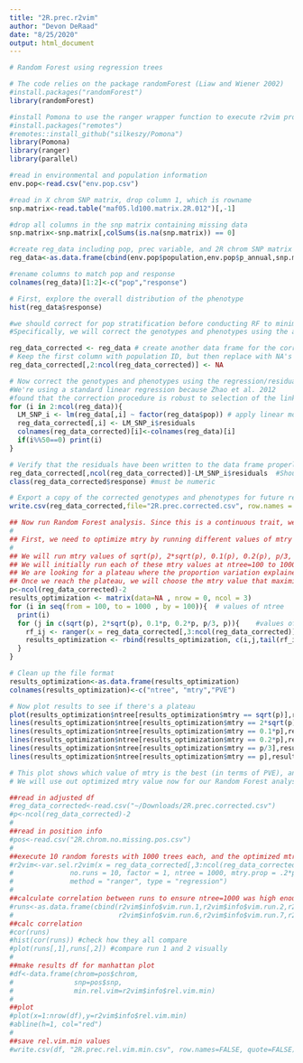 ```yaml
---
title: "2R.prec.r2vim"
author: "Devon DeRaad"
date: "8/25/2020"
output: html_document
---
```


```r
# Random Forest using regression trees

# The code relies on the package randomForest (Liaw and Wiener 2002)
#install.packages("randomForest")
library(randomForest)

#install Pomona to use the ranger wrapper function to execute r2vim protocol
#install.packages("remotes")
#remotes::install_github("silkeszy/Pomona")
library(Pomona)
library(ranger)
library(parallel)
```

```r
#read in environmental and population information
env.pop<-read.csv("env.pop.csv")

#read in X chrom SNP matrix, drop column 1, which is rowname
snp.matrix<-read.table("maf05.ld100.matrix.2R.012")[,-1]

#drop all columns in the snp matrix containing missing data
snp.matrix<-snp.matrix[,colSums(is.na(snp.matrix)) == 0]

#create reg_data including pop, prec variable, and 2R chrom SNP matrix
reg_data<-as.data.frame(cbind(env.pop$population,env.pop$p_annual,snp.matrix))

#rename columns to match pop and response
colnames(reg_data)[1:2]<-c("pop","response")

# First, explore the overall distribution of the phenotype
hist(reg_data$response)   
```

```r
#we should correct for pop stratification before conducting RF to minimize the risk of false positive associations.
#Specifically, we will correct the genotypes and phenotypes using the approach of Zhao et al.(2012). 

reg_data_corrected <- reg_data # create another data frame for the corrected phenotypes and genotypes
# Keep the first column with population ID, but then replace with NA's over which you can write the residuals.
reg_data_corrected[,2:ncol(reg_data_corrected)] <- NA

# Now correct the genotypes and phenotypes using the regression/residual method.
#We're using a standard linear regression because Zhao et al. 2012 
#found that the correction procedure is robust to selection of the link function
for (i in 2:ncol(reg_data)){
  LM_SNP_i <- lm(reg_data[,i] ~ factor(reg_data$pop)) # apply linear model to all loci and the response
  reg_data_corrected[,i] <- LM_SNP_i$residuals
  colnames(reg_data_corrected)[i]<-colnames(reg_data)[i] 
  if(i%%50==0) print(i)
}
```

```r
# Verify that the residuals have been written to the data frame properly, using the last column as an example
reg_data_corrected[,ncol(reg_data_corrected)]-LM_SNP_i$residuals  #Should all be zero if correct
class(reg_data_corrected$response) #must be numeric

# Export a copy of the corrected genotypes and phenotypes for future reference (This corresponds to the data in Table S6)
write.csv(reg_data_corrected,file="2R.prec.corrected.csv", row.names = FALSE, quote=FALSE)
```

```r
## Now run Random Forest analysis. Since this is a continuous trait, we need to conduct a regression RF
#
## First, we need to optimize mtry by running different values of mtry at different values of ntree. 
#
## We will run mtry values of sqrt(p), 2*sqrt(p), 0.1(p), 0.2(p), p/3, and p, where p is the number of loci
## We will initially run each of these mtry values at ntree=100 to 1000 (by increments of 100). 
## We are looking for a plateau where the proportion variation explained (PVE) stops increasing with larger values of ntree
## Once we reach the plateau, we will choose the mtry value that maximizes PVE.
p<-ncol(reg_data_corrected)-2
results_optimization <- matrix(data=NA , nrow = 0, ncol = 3)
for (i in seq(from = 100, to = 1000 , by = 100)){  # values of ntree
  print(i)
  for (j in c(sqrt(p), 2*sqrt(p), 0.1*p, 0.2*p, p/3, p)){    #values of mtry based on 1000 total loci
    rf_ij <- ranger(x = reg_data_corrected[,3:ncol(reg_data_corrected)], y = reg_data_corrected$response, num.trees=i, mtry=j)
    results_optimization <- rbind(results_optimization, c(i,j,tail(rf_ij$r.squared,1)))
  }
}

# Clean up the file format
results_optimization<-as.data.frame(results_optimization)
colnames(results_optimization)<-c("ntree", "mtry","PVE")

# Now plot results to see if there's a plateau
plot(results_optimization$ntree[results_optimization$mtry == sqrt(p)],results_optimization$PVE[results_optimization$mtry == sqrt(p)], type="l", col="black", xlab="ntree",ylab="PVE", ylim=range(results_optimization$PVE))
lines(results_optimization$ntree[results_optimization$mtry == 2*sqrt(p)],results_optimization$PVE[results_optimization$mtry == 2*sqrt(p)], col="blue")
lines(results_optimization$ntree[results_optimization$mtry == 0.1*p],results_optimization$PVE[results_optimization$mtry == 0.1*p], col="green")
lines(results_optimization$ntree[results_optimization$mtry == 0.2*p],results_optimization$PVE[results_optimization$mtry == 0.2*p], col="purple")
lines(results_optimization$ntree[results_optimization$mtry == p/3],results_optimization$PVE[results_optimization$mtry == p/3], col="orange")
lines(results_optimization$ntree[results_optimization$mtry == p],results_optimization$PVE[results_optimization$mtry == p], col="red")

# This plot shows which value of mtry is the best (in terms of PVE), and that the PVE has reached a plateau. 
# We will use out optimized mtry value now for our Random Forest analyses.
```

```r
##read in adjusted df
#reg_data_corrected<-read.csv("~/Downloads/2R.prec.corrected.csv")
#p<-ncol(reg_data_corrected)-2
#
##read in position info
#pos<-read.csv("2R.chrom.no.missing.pos.csv")
#
##execute 10 random forests with 1000 trees each, and the optimized mtry value: via this wrapper function for #ranger
#r2vim<-var.sel.r2vim(x = reg_data_corrected[,3:ncol(reg_data_corrected)], y=reg_data_corrected$response,
#              no.runs = 10, factor = 1, ntree = 1000, mtry.prop = .2*p,
#              method = "ranger", type = "regression")
#
##calculate correlation between runs to ensure ntree=1000 was high enough to achieve convergence
#runs<-as.data.frame(cbind(r2vim$info$vim.run.1,r2vim$info$vim.run.2,r2vim$info$vim.run.3,r2vim$info$vim.run.4,r2#vim$info$vim.run.5,
#                          r2vim$info$vim.run.6,r2vim$info$vim.run.7,r2vim$info$vim.run.8,r2vim$info$vim.run.9,r2#vim$info$vim.run.10))
##calc correlation
#cor(runs)
#hist(cor(runs)) #check how they all compare
#plot(runs[,1],runs[,2]) #compare run 1 and 2 visually
#
##make results df for manhattan plot
#df<-data.frame(chrom=pos$chrom,
#               snp=pos$snp,
#               min.rel.vim=r2vim$info$rel.vim.min)
#
##plot
#plot(x=1:nrow(df),y=r2vim$info$rel.vim.min)
#abline(h=1, col="red")
#
##save rel.vim.min values
#write.csv(df, "2R.prec.rel.vim.min.csv", row.names=FALSE, quote=FALSE)

```

